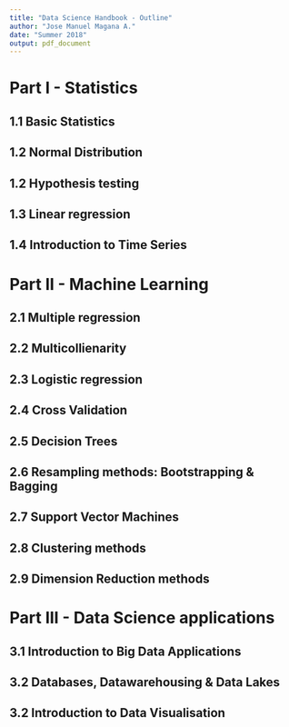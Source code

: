 ```yaml
---
title: "Data Science Handbook - Outline"
author: "Jose Manuel Magana A."
date: "Summer 2018"
output: pdf_document
---
```


# Part I - Statistics

## 1.1 Basic Statistics

## 1.2 Normal Distribution

## 1.2 Hypothesis testing

## 1.3 Linear regression

## 1.4 Introduction to Time Series

# Part II - Machine Learning

## 2.1 Multiple regression

## 2.2 Multicollienarity

## 2.3 Logistic regression

## 2.4 Cross Validation

## 2.5 Decision Trees

## 2.6 Resampling methods: Bootstrapping & Bagging

## 2.7 Support Vector Machines

## 2.8 Clustering methods

## 2.9 Dimension Reduction methods

# Part III - Data Science applications

## 3.1 Introduction to Big Data Applications

## 3.2 Databases, Datawarehousing & Data Lakes

## 3.2 Introduction to Data Visualisation


